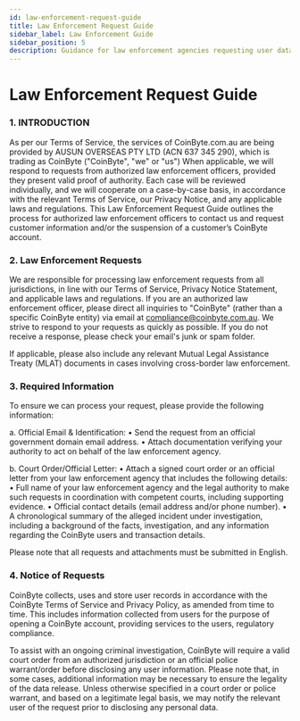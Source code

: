 ```yaml
---
id: law-enforcement-request-guide
title: Law Enforcement Request Guide
sidebar_label: Law Enforcement Guide
sidebar_position: 5
description: Guidance for law enforcement agencies requesting user data from CoinByte.
---
```



# Law Enforcement Request Guide

<!-- 原文内容从此插入。这里省略长篇正文 -->

### 1.	INTRODUCTION
As per our Terms of Service, the services of CoinByte.com.au are being provided by AUSUN OVERSEAS PTY LTD (ACN 637 345 290), which is trading as CoinByte ("CoinByte", "we" or "us") When applicable, we will respond to requests from authorized law enforcement officers, provided they present valid proof of authority. Each case will be reviewed individually, and we will cooperate on a case-by-case basis, in accordance with the relevant Terms of Service, our Privacy Notice, and any applicable laws and regulations. This Law Enforcement Request Guide outlines the process for authorized law enforcement officers to contact us and request customer information and/or the suspension of a customer’s CoinByte account.

### 2.	Law Enforcement Requests

We are responsible for processing law enforcement requests from all jurisdictions, in line with our Terms of Service, Privacy Notice Statement, and applicable laws and regulations.
If you are an authorized law enforcement officer, please direct all inquiries to "CoinByte" (rather than a specific CoinByte entity) via email at compliance@coinbyte.com.au. We strive to respond to your requests as quickly as possible. If you do not receive a response, please check your email's junk or spam folder.

If applicable, please also include any relevant Mutual Legal Assistance Treaty (MLAT) documents in cases involving cross-border law enforcement.

### 3.	Required Information
To ensure we can process your request, please provide the following information:

a.	Official Email & Identification:
•	Send the request from an official government domain email address.
•	Attach documentation verifying your authority to act on behalf of the law enforcement agency.

b.	Court Order/Official Letter:
•	Attach a signed court order or an official letter from your law enforcement agency that includes the following details:
•	Full name of your law enforcement agency and the legal authority to make such requests in coordination with competent courts, including supporting evidence.
•	Official contact details (email address and/or phone number).
•	A chronological summary of the alleged incident under investigation, including a background of the facts, investigation, and any information regarding the CoinByte users and transaction details.  

Please note that all requests and attachments must be submitted in English.

### 4.	Notice of Requests

CoinByte collects, uses and store user records in accordance with the CoinByte Terms of Service and Privacy Policy, as amended from time to time. This includes information collected from users for the purpose of opening a CoinByte account, providing services to the users, regulatory compliance. 

To assist with an ongoing criminal investigation, CoinByte will require a valid court order from an authorized jurisdiction or an official police warrant/order before disclosing any user information. Please note that, in some cases, additional information may be necessary to ensure the legality of the data release. Unless otherwise specified in a court order or police warrant, and based on a legitimate legal basis, we may notify the relevant user of the request prior to disclosing any personal data.

<RelatedArticles category="legal" />
